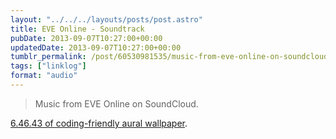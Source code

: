 ```yaml
---
layout: "../../../layouts/posts/post.astro"
title: EVE Online - Soundtrack
pubDate: 2013-09-07T10:27:00+00:00
updatedDate: 2013-09-07T10:27:00+00:00
tumblr_permalink: /post/60530981535/music-from-eve-online-on-soundcloud-64643-of
tags: ["linklog"]
format: "audio"
---
```


> Music from EVE Online on SoundCloud.

[6.46.43 of coding-friendly aural wallpaper](https://soundcloud.com/ccpgames/sets/eve-online-in-game-tracks).
